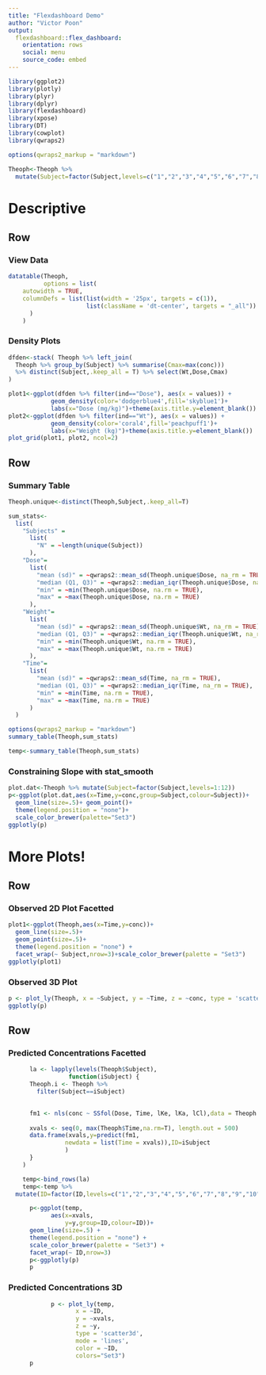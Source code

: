 ```yaml
---
title: "Flexdashboard Demo"
author: "Victor Poon"
output: 
  flexdashboard::flex_dashboard:
    orientation: rows
    social: menu
    source_code: embed
---
```


```r
library(ggplot2)
library(plotly)
library(plyr)
library(dplyr)
library(flexdashboard)
library(xpose)
library(DT)
library(cowplot)
library(qwraps2)

options(qwraps2_markup = "markdown")

Theoph<-Theoph %>% 
  mutate(Subject=factor(Subject,levels=c("1","2","3","4","5","6","7","8","9","10","11","12")))

```

Descriptive
=======================================================================

Row
-----------------------------------------------------------------------

### View Data

```r
datatable(Theoph,
          options = list(
    autowidth = TRUE,
    columnDefs = list(list(width = '25px', targets = c(1)),
                      list(className = 'dt-center', targets = "_all"))
      )
    )
```


### Density Plots

```r
dfden<-stack( Theoph %>% left_join(
  Theoph %>% group_by(Subject) %>% summarise(Cmax=max(conc))) 
  %>% distinct(Subject,.keep_all = T) %>% select(Wt,Dose,Cmax)
)

plot1<-ggplot(dfden %>% filter(ind=="Dose"), aes(x = values)) +
            geom_density(color='dodgerblue4',fill='skyblue1')+
            labs(x="Dose (mg/kg)")+theme(axis.title.y=element_blank())
plot2<-ggplot(dfden %>% filter(ind=="Wt"), aes(x = values)) +
            geom_density(color='coral4',fill='peachpuff1')+
            labs(x="Weight (kg)")+theme(axis.title.y=element_blank())
plot_grid(plot1, plot2, ncol=2)

```

Row
-----------------------------------------------------------------------

### Summary Table

```r

Theoph.unique<-distinct(Theoph,Subject,.keep_all=T)

sum_stats<-
  list(
    "Subjects" =
      list(
        "N" = ~length(unique(Subject))
      ),
    "Dose"=
      list(
        "mean (sd)" = ~qwraps2::mean_sd(Theoph.unique$Dose, na_rm = TRUE),
        "median (Q1, Q3)" = ~qwraps2::median_iqr(Theoph.unique$Dose, na_rm = TRUE),
        "min" = ~min(Theoph.unique$Dose, na.rm = TRUE),
        "max" = ~max(Theoph.unique$Dose, na.rm = TRUE)
      ),
    "Weight"=
      list(
        "mean (sd)" = ~qwraps2::mean_sd(Theoph.unique$Wt, na_rm = TRUE),
        "median (Q1, Q3)" = ~qwraps2::median_iqr(Theoph.unique$Wt, na_rm = TRUE),
        "min" = ~min(Theoph.unique$Wt, na.rm = TRUE),
        "max" = ~max(Theoph.unique$Wt, na.rm = TRUE)
      ),
    "Time"=
      list(
        "mean (sd)" = ~qwraps2::mean_sd(Time, na_rm = TRUE),
        "median (Q1, Q3)" = ~qwraps2::median_iqr(Time, na_rm = TRUE),
        "min" = ~min(Time, na.rm = TRUE),
        "max" = ~max(Time, na.rm = TRUE)
      )
  )

options(qwraps2_markup = "markdown")
summary_table(Theoph,sum_stats)

temp<-summary_table(Theoph,sum_stats)

```

### Constraining Slope with stat_smooth

```r
plot.dat<-Theoph %>% mutate(Subject=factor(Subject,levels=1:12))
p<-ggplot(plot.dat,aes(x=Time,y=conc,group=Subject,colour=Subject))+
  geom_line(size=.5)+ geom_point()+
  theme(legend.position = "none")+
  scale_color_brewer(palette="Set3")
ggplotly(p)
```

More Plots!
=======================================================================

Row
-----------------------------------------------------------------------

### Observed 2D Plot Facetted

```r
plot1<-ggplot(Theoph,aes(x=Time,y=conc))+
  geom_line(size=.5)+
  geom_point(size=.5)+
  theme(legend.position = "none") +
  facet_wrap(~ Subject,nrow=3)+scale_color_brewer(palette = "Set3")
ggplotly(plot1)
```

### Observed 3D Plot


```r
p <- plot_ly(Theoph, x = ~Subject, y = ~Time, z = ~conc, type = 'scatter3d', mode = 'lines', color = ~Subject, colors="Set3")
ggplotly(p)
```

Row
-----------------------------------------------------------------------

### Predicted Concentrations Facetted

```r


      la <- lapply(levels(Theoph$Subject),
                 function(iSubject) {
      Theoph.i <- Theoph %>%
        filter(Subject==iSubject)

 
      fm1 <- nls(conc ~ SSfol(Dose, Time, lKe, lKa, lCl),data = Theoph.i)
      
      xvals <- seq(0, max(Theoph$Time,na.rm=T), length.out = 500)
      data.frame(xvals,y=predict(fm1,
                newdata = list(Time = xvals)),ID=iSubject
                )
      }
    )

    temp<-bind_rows(la)
    temp<-temp %>%
  mutate(ID=factor(ID,levels=c("1","2","3","4","5","6","7","8","9","10","11","12")))
```

```r
      p<-ggplot(temp,
            aes(x=xvals,
                y=y,group=ID,colour=ID))+
      geom_line(size=.5) +
      theme(legend.position = "none") + 
      scale_color_brewer(palette = "Set3") + 
      facet_wrap(~ ID,nrow=3)
      p<-ggplotly(p)
      p


```

###  Predicted Concentrations 3D

```r

      
            p <- plot_ly(temp, 
                   x = ~ID, 
                   y = ~xvals, 
                   z = ~y, 
                   type = 'scatter3d', 
                   mode = 'lines', 
                   color = ~ID, 
                   colors="Set3")
      p
```
